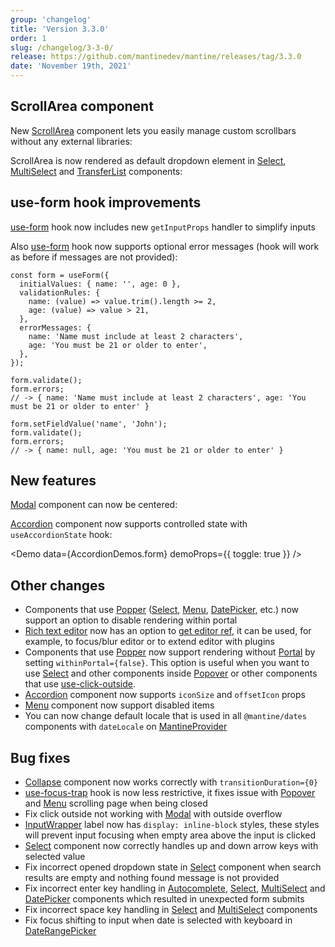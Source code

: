 ```yaml
---
group: 'changelog'
title: 'Version 3.3.0'
order: 1
slug: /changelog/3-3-0/
release: https://github.com/mantinedev/mantine/releases/tag/3.3.0
date: 'November 19th, 2021'
---
```



## ScrollArea component

New [ScrollArea](https://mantine.dev/core/scroll-area/) component lets you easily manage custom scrollbars
without any external libraries:

<Demo data={ScrollAreaDemos.configurator} />

ScrollArea is now rendered as default dropdown element in [Select](https://mantine.dev/core/select/), [MultiSelect](https://mantine.dev/core/multi-select/)
and [TransferList](https://mantine.dev/core/transfer-list/) components:

<Demo data={SelectDemos.large} />

## use-form hook improvements

[use-form](https://mantine.dev/hooks/use-form/) hook now includes new `getInputProps` handler to simplify inputs

<UseFormBaseDemo />

Also [use-form](https://mantine.dev/hooks/use-form/) hook now supports optional error messages (hook will work as before if messages are not provided):

```tsx
const form = useForm({
  initialValues: { name: '', age: 0 },
  validationRules: {
    name: (value) => value.trim().length >= 2,
    age: (value) => value > 21,
  },
  errorMessages: {
    name: 'Name must include at least 2 characters',
    age: 'You must be 21 or older to enter',
  },
});

form.validate();
form.errors;
// -> { name: 'Name must include at least 2 characters', age: 'You must be 21 or older to enter' }

form.setFieldValue('name', 'John');
form.validate();
form.errors;
// -> { name: null, age: 'You must be 21 or older to enter' }
```

## New features

[Modal](https://mantine.dev/core/modal/) component can now be centered:

<Demo data={ModalDemos.centered} />

[Accordion](https://mantine.dev/core/accordion/) component now supports controlled state with `useAccordionState` hook:

<Demo data={AccordionDemos.form} demoProps={{ toggle: true }} />

## Other changes

- Components that use [Popper](https://mantine.dev/core/popper/) ([Select](https://mantine.dev/core/select/), [Menu](https://mantine.dev/core/menu/), [DatePicker](https://mantine.dev/dates/date-picker/), etc.) now support an option to disable rendering within portal
- [Rich text editor](https://mantine.dev/others/rte/) now has an option to [get editor ref](https://mantine.dev/others/rte/#get-editor-ref), it can be used, for example, to focus/blur editor or to extend editor with plugins
- Components that use [Popper](https://mantine.dev/core/popper/) now support rendering without [Portal](https://mantine.dev/core/portal/) by setting `withinPortal={false}`. This option is useful when you want to use [Select](https://mantine.dev/core/select/) and other components inside [Popover](https://mantine.dev/core/popover/) or other components that use [use-click-outside](https://mantine.dev/hooks/use-click-outside/).
- [Accordion](https://mantine.dev/core/accordion/) component now supports `iconSize` and `offsetIcon` props
- [Menu](https://mantine.dev/core/menu/) component now support disabled items
- You can now change default locale that is used in all `@mantine/dates` components with `dateLocale` on [MantineProvider](https://mantine.dev/theming/mantine-provider/)

## Bug fixes

- [Collapse](https://mantine.dev/core/collapse/) component now works correctly with `transitionDuration={0}`
- [use-focus-trap](https://mantine.dev/hooks/use-focus-trap/) hook is now less restrictive, it fixes issue with [Popover](https://mantine.dev/core/popover/) and [Menu](https://mantine.dev/core/menu/) scrolling page when being closed
- Fix click outside not working with [Modal](https://mantine.dev/core/modal/) with outside overflow
- [InputWrapper](https://mantine.dev/core/input-wrapper/) label now has `display: inline-block` styles, these styles will prevent input focusing when empty area above the input is clicked
- [Select](https://mantine.dev/core/select/) component now correctly handles up and down arrow keys with selected value
- Fix incorrect opened dropdown state in [Select](https://mantine.dev/core/select/) component when search results are empty and nothing found message is not provided
- Fix incorrect enter key handling in [Autocomplete](https://mantine.dev/core/autocomplete/), [Select](https://mantine.dev/core/select/), [MultiSelect](https://mantine.dev/core/multi-select/) and [DatePicker](https://mantine.dev/core/date-picker/) components which resulted in unexpected form submits
- Fix incorrect space key handling in [Select](https://mantine.dev/core/select/) and [MultiSelect](https://mantine.dev/core/multi-select/) components
- Fix focus shifting to input when date is selected with keyboard in [DateRangePicker](https://mantine.dev/dates/date-range-picker/)
